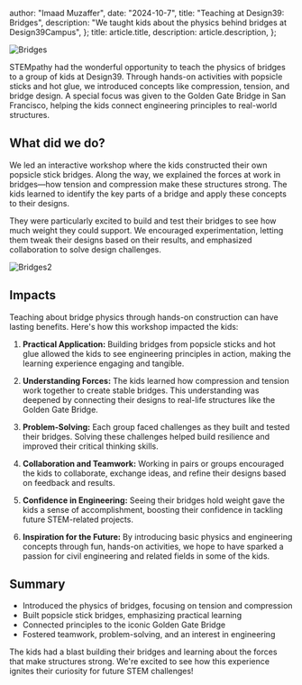   author: "Imaad Muzaffer",
  date: "2024-10-7",
  title: "Teaching at Design39: Bridges",
  description:
    "We taught kids about the physics behind bridges at Design39Campus",
};
  title: article.title,
  description: article.description,
};


![Bridges](https://i.postimg.cc/RCLDyCdc/SCR-20241014-oein.jpg)

STEMpathy had the wonderful opportunity to teach the physics of bridges to a group of kids at Design39. Through hands-on activities with popsicle sticks and hot glue, we introduced concepts like compression, tension, and bridge design. A special focus was given to the Golden Gate Bridge in San Francisco, helping the kids connect engineering principles to real-world structures.

## What did we do?

We led an interactive workshop where the kids constructed their own popsicle stick bridges. Along the way, we explained the forces at work in bridges—how tension and compression make these structures strong. The kids learned to identify the key parts of a bridge and apply these concepts to their designs.

They were particularly excited to build and test their bridges to see how much weight they could support. We encouraged experimentation, letting them tweak their designs based on their results, and emphasized collaboration to solve design challenges.

![Bridges2](https://i.postimg.cc/FsFB4tCw/SCR-20241014-oesy.jpg)

## Impacts

Teaching about bridge physics through hands-on construction can have lasting benefits. Here's how this workshop impacted the kids:

1. **Practical Application:** Building bridges from popsicle sticks and hot glue allowed the kids to see engineering principles in action, making the learning experience engaging and tangible.

2. **Understanding Forces:** The kids learned how compression and tension work together to create stable bridges. This understanding was deepened by connecting their designs to real-life structures like the Golden Gate Bridge.

3. **Problem-Solving:** Each group faced challenges as they built and tested their bridges. Solving these challenges helped build resilience and improved their critical thinking skills.

4. **Collaboration and Teamwork:** Working in pairs or groups encouraged the kids to collaborate, exchange ideas, and refine their designs based on feedback and results.

5. **Confidence in Engineering:** Seeing their bridges hold weight gave the kids a sense of accomplishment, boosting their confidence in tackling future STEM-related projects.

6. **Inspiration for the Future:** By introducing basic physics and engineering concepts through fun, hands-on activities, we hope to have sparked a passion for civil engineering and related fields in some of the kids.

## Summary

- Introduced the physics of bridges, focusing on tension and compression
- Built popsicle stick bridges, emphasizing practical learning
- Connected principles to the iconic Golden Gate Bridge
- Fostered teamwork, problem-solving, and an interest in engineering

The kids had a blast building their bridges and learning about the forces that make structures strong. We're excited to see how this experience ignites their curiosity for future STEM challenges!